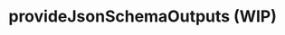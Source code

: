 
# provideJsonSchemaOutputs (WIP)

<SourceCode
  href="https://github.com/bytedance/flowgram.ai/tree/main/packages/materials/form-materials/src/effects/provide-json-schema-outputs"
/>
